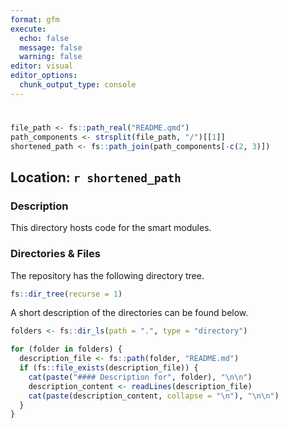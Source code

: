 ```yaml
---
format: gfm
execute:
  echo: false
  message: false
  warning: false
editor: visual
editor_options: 
  chunk_output_type: console
---
```


# 

```r
file_path <- fs::path_real("README.qmd")
path_components <- strsplit(file_path, "/")[[1]]
shortened_path <- fs::path_join(path_components[-c(2, 3)])
```

## Location: `r shortened_path`

### Description

This directory hosts code for the smart modules.

### Directories & Files

The repository has the following directory tree.

```r
fs::dir_tree(recurse = 1)
```

A short description of the directories can be found below.

```r
folders <- fs::dir_ls(path = ".", type = "directory")

for (folder in folders) {
  description_file <- fs::path(folder, "README.md")
  if (fs::file_exists(description_file)) {
    cat(paste("#### Description for", folder), "\n\n")
    description_content <- readLines(description_file)
    cat(paste(description_content, collapse = "\n"), "\n\n")
  }
}
```
